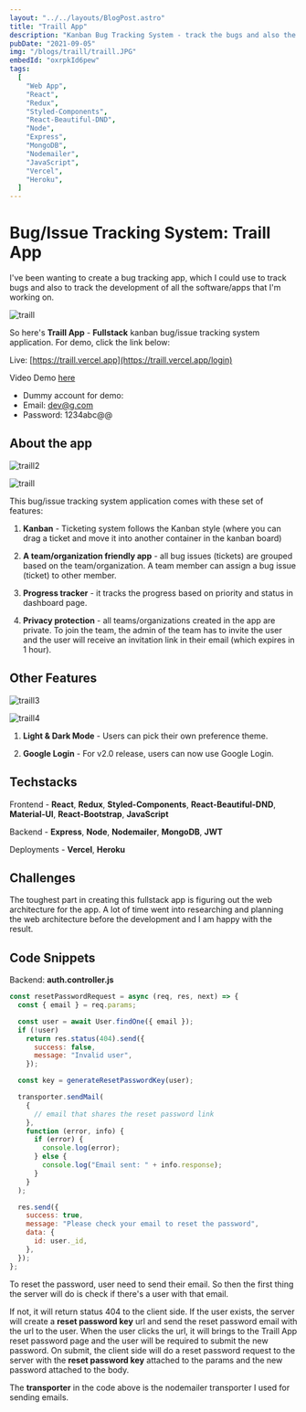 ```yaml
---
layout: "../../layouts/BlogPost.astro"
title: "Traill App"
description: "Kanban Bug Tracking System - track the bugs and also the development of software/apps."
pubDate: "2021-09-05"
img: "/blogs/traill/traill.JPG"
embedId: "oxrpkId6pew"
tags:
  [
    "Web App",
    "React",
    "Redux",
    "Styled-Components",
    "React-Beautiful-DND",
    "Node",
    "Express",
    "MongoDB",
    "Nodemailer",
    "JavaScript",
    "Vercel",
    "Heroku",
  ]
---
```


# Bug/Issue Tracking System: Traill App

I've been wanting to create a bug tracking app, which I could use to track bugs and also to track the development of all the software/apps that I'm working on.

![traill](/blogs/traill/traill.JPG)

So here's **Traill App** - **Fullstack** kanban bug/issue tracking system application. For demo, click the link below:

Live: [https://traill.vercel.app](https://traill.vercel.app/login)

Video Demo [here](#demo-embedid)

- Dummy account for demo:
- Email: dev@g.com
- Password: 1234abc@@

## About the app

![traill2](/blogs/traill/traill2.JPG)

![traill](/blogs/traill/traill.JPG)

This bug/issue tracking system application comes with these set of features:

1. **Kanban** - Ticketing system follows the Kanban style (where you can drag a ticket and move it into another container in the kanban board)

2. **A team/organization friendly app** - all bug issues (tickets) are grouped based on the team/organization. A team member can assign a bug issue (ticket) to other member.

3. **Progress tracker** - it tracks the progress based on priority and status in dashboard page.

4. **Privacy protection** - all teams/organizations created in the app are private. To join the team, the admin of the team has to invite the user and the user will receive an invitation link in their email (which expires in 1 hour).

## Other Features

![traill3](/blogs/traill/traill3.JPG)

![traill4](/blogs/traill/traill4.JPG)

1. **Light & Dark Mode** - Users can pick their own preference theme.

2. **Google Login** - For v2.0 release, users can now use Google Login.

## Techstacks

Frontend - **React**, **Redux**, **Styled-Components**, **React-Beautiful-DND**, **Material-UI**, **React-Bootstrap**, **JavaScript**

Backend - **Express**, **Node**, **Nodemailer**, **MongoDB**, **JWT**

Deployments - **Vercel**, **Heroku**

## Challenges

The toughest part in creating this fullstack app is figuring out the web architecture for the app. A lot of time went into researching and planning the web architecture before the development and I am happy with the result.

## Code Snippets

Backend: **auth.controller.js**

```js
const resetPasswordRequest = async (req, res, next) => {
  const { email } = req.params;

  const user = await User.findOne({ email });
  if (!user)
    return res.status(404).send({
      success: false,
      message: "Invalid user",
    });

  const key = generateResetPasswordKey(user);

  transporter.sendMail(
    {
      // email that shares the reset password link
    },
    function (error, info) {
      if (error) {
        console.log(error);
      } else {
        console.log("Email sent: " + info.response);
      }
    }
  );

  res.send({
    success: true,
    message: "Please check your email to reset the password",
    data: {
      id: user._id,
    },
  });
};
```

To reset the password, user need to send their email. So then the first thing the server will do is check if there's a user with that email.

If not, it will return status 404 to the client side. If the user exists, the server will create a **reset password key** url and send the reset password email with the url to the user. When the user clicks the url, it will brings to the Traill App reset password page and the user will be required to submit the new password. On submit, the client side will do a reset password request to the server with the **reset password key** attached to the params and the new password attached to the body.

The **transporter** in the code above is the nodemailer transporter I used for sending emails.
